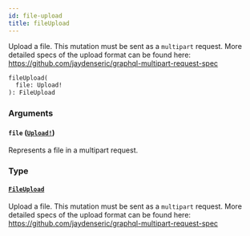 ```yaml
---
id: file-upload
title: fileUpload
---
```


Upload a file. This mutation must be sent as a `multipart` request. More detailed specs of the upload format can be found here: https://github.com/jaydenseric/graphql-multipart-request-spec

```graphql
fileUpload(
  file: Upload!
): FileUpload

```

### Arguments

#### `file` ([`Upload!`](../../../developer/api-reference/scalars/upload))

Represents a file in a multipart request.

### Type

#### [`FileUpload`](../../../developer/api-reference/objects/file-upload)

Upload a file. This mutation must be sent as a `multipart` request. More detailed specs of the upload format can be found here: https://github.com/jaydenseric/graphql-multipart-request-spec
